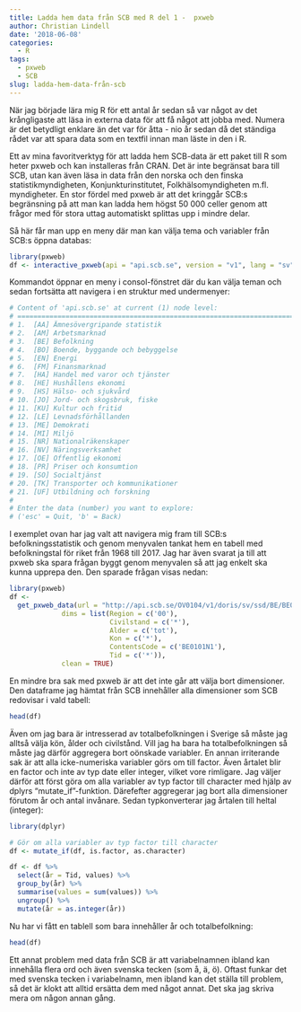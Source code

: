 ```yaml
---
title: Ladda hem data från SCB med R del 1 -  pxweb
author: Christian Lindell
date: '2018-06-08'
categories:
  - R
tags:
  - pxweb
  - SCB
slug: ladda-hem-data-från-scb
---
```


När jag började lära mig R för ett antal år sedan så var något av det krångligaste att läsa in externa data för att få något att jobba med. Numera är det betydligt enklare än det var för åtta - nio år sedan då det ständiga rådet var att spara data som en textfil innan man läste in den i R.

Ett av mina favoritverktyg för att ladda hem SCB-data är ett paket till R som heter pxweb och kan installeras från CRAN. Det är inte begränsat bara till SCB, utan kan även läsa in data från den norska och den finska statistikmyndigheten, Konjunkturinstitutet, Folkhälsomyndigheten m.fl. myndigheter. En stor fördel med pxweb är att det kringgår SCB:s begränsning på att man kan ladda hem högst 50 000 celler genom att frågor med för stora uttag automatiskt splittas upp i mindre delar.

Så här får man upp en meny där man kan välja tema och variabler från SCB:s öppna databas:
  

```r

library(pxweb)
df <- interactive_pxweb(api = "api.scb.se", version = "v1", lang = "sv")

```


Kommandot öppnar en meny i consol-fönstret där du kan välja teman och sedan fortsätta att navigera i en struktur med undermenyer:


```r

# Content of 'api.scb.se' at current (1) node level:
# =====================================================================
# 1.  [AA] Ämnesövergripande statistik
# 2.  [AM] Arbetsmarknad
# 3.  [BE] Befolkning
# 4.  [BO] Boende, byggande och bebyggelse
# 5.  [EN] Energi
# 6.  [FM] Finansmarknad
# 7.  [HA] Handel med varor och tjänster
# 8.  [HE] Hushållens ekonomi
# 9.  [HS] Hälso- och sjukvård
# 10. [JO] Jord- och skogsbruk, fiske
# 11. [KU] Kultur och fritid
# 12. [LE] Levnadsförhållanden
# 13. [ME] Demokrati
# 14. [MI] Miljö
# 15. [NR] Nationalräkenskaper
# 16. [NV] Näringsverksamhet
# 17. [OE] Offentlig ekonomi
# 18. [PR] Priser och konsumtion
# 19. [SO] Socialtjänst
# 20. [TK] Transporter och kommunikationer
# 21. [UF] Utbildning och forskning
# 
# Enter the data (number) you want to explore:
# ('esc' = Quit, 'b' = Back) 

```


I exemplet ovan har jag valt att navigera mig fram till SCB:s befolkningsstatistik och genom menyvalen tankat hem en tabell med befolkningstal för riket från 1968 till 2017. Jag har även svarat ja till att pxweb ska spara frågan byggt genom menyvalen så att jag enkelt ska kunna upprepa den. Den sparade frågan visas nedan:


```r

library(pxweb)
df <- 
  get_pxweb_data(url = "http://api.scb.se/OV0104/v1/doris/sv/ssd/BE/BE0101/BE0101A/BefolkningNy",
             dims = list(Region = c('00'),
                         Civilstand = c('*'),
                         Alder = c('tot'),
                         Kon = c('*'),
                         ContentsCode = c('BE0101N1'),
                         Tid = c('*')),
             clean = TRUE)
```


En mindre bra sak med pxweb är att det inte går att välja bort dimensioner. Den dataframe jag hämtat från SCB innehåller alla dimensioner som SCB redovisar i vald tabell:


```r
head(df)
```


 Även om jag bara är intresserad av totalbefolkningen i Sverige så måste jag alltså välja kön, ålder och civilstånd. Vill jag ha bara ha totalbefolkningen så måste jag därför aggregera bort oönskade variabler. En annan irriterande sak är att alla icke-numeriska variabler görs om till factor. Även årtalet blir en factor och inte av typ date eller integer, vilket vore rimligare. Jag väljer därför att först göra om alla variabler av typ factor till character med hjälp av dplyrs "mutate_if"-funktion. Därefefter aggregerar jag bort alla dimensioner förutom år och antal invånare. Sedan typkonverterar jag årtalen till heltal (integer):
 
 
```r

library(dplyr)

# Gör om alla variabler av typ factor till character
df <- mutate_if(df, is.factor, as.character)

df <- df %>%
  select(år = Tid, values) %>%
  group_by(år) %>%
  summarise(values = sum(values)) %>%
  ungroup() %>%
  mutate(år = as.integer(år))

```
 
 
 Nu har vi fått en tablell som bara innehåller år och totalbefolkning:
 
```r
head(df)
```

Ett annat problem med data från SCB är att variabelnamnen ibland kan innehålla flera ord och även svenska tecken (som å, ä, ö). Oftast funkar det med svenska tecken i variabelnamn, men ibland kan det ställa till problem, så det är klokt att alltid ersätta dem med något annat. Det ska jag skriva mera om någon annan gång.
  
  
  
  


